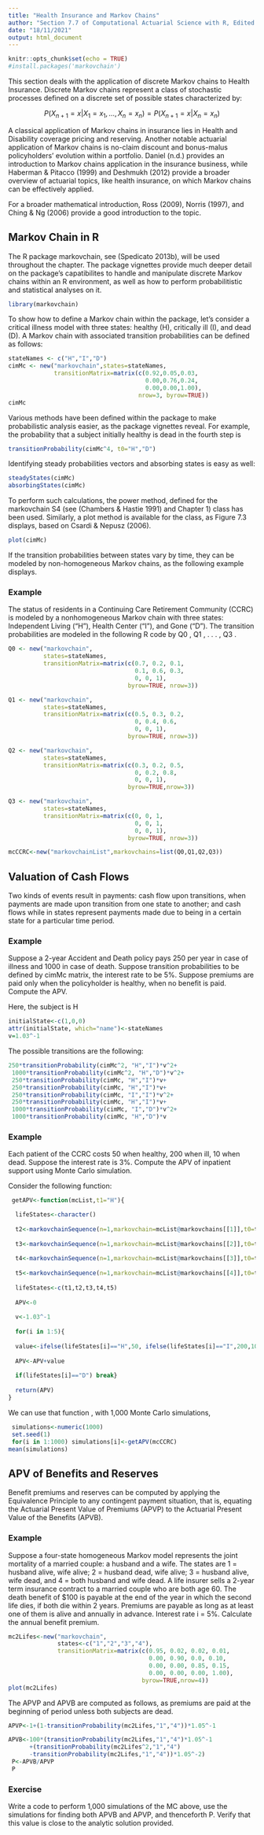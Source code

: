 ```yaml
---
title: "Health Insurance and Markov Chains"
author: "Section 7.7 of Computational Actuarial Science with R, Edited by Arthur Charpentier"
date: "18/11/2021"
output: html_document
---
```


```r
knitr::opts_chunk$set(echo = TRUE)
#install.packages('markovchain')

```

This section deals with the application of discrete Markov chains to Health Insurance. Discrete Markov chains represent a class of stochastic processes defined on a discrete set of possible states characterized by:

$$
P(X_{n+1}=x \vert X_1=x_1, \ldots,X_n=x_n) = P(X_{n+1}=x \vert X_n=x_n)
$$

A classical application of Markov chains in insurance lies in Health and Disability coverage pricing and reserving. Another notable actuarial application of Markov chains is no-claim discount and bonus-malus policyholders’ evolution within a portfolio. Daniel (n.d.) provides an introduction to Markov chains application in the insurance business, while Haberman & Pitacco (1999) and Deshmukh (2012) provide a broader overview of actuarial topics, like health insurance, on which Markov chains can be effectively applied.

For a broader mathematical introduction, Ross (2009), Norris (1997), and Ching & Ng (2006) provide a good introduction to the topic.

## Markov Chain in R  

The R package markovchain, see (Spedicato 2013b), will be used throughout the chapter. The package vignettes provide much deeper detail on the package’s capatibilites to handle and manipulate discrete Markov chains within an R environment, as well as how to perform probabilitistic and statistical analyses on it.

```r
library(markovchain)
```


To show how to define a Markov chain within the package, let’s consider a critical illness model with three states: healthy (H), critically ill (I), and dead (D). A Markov chain with associated transition probabilities can be defined as follows:

```r
stateNames <- c("H","I","D")
cimMc <- new("markovchain",states=stateNames,
             transitionMatrix=matrix(c(0.92,0.05,0.03,
                                       0.00,0.76,0.24,
                                       0.00,0.00,1.00),
                                     nrow=3, byrow=TRUE))
cimMc
```

Various methods have been defined within the package to make probabilistic analysis easier, as the package vignettes reveal. For example, the probability that a subject initially healthy is dead in the fourth step is


```r
transitionProbability(cimMc^4, t0="H","D")
```

Identifying steady probabilities vectors and absorbing states is easy as well:

```r
steadyStates(cimMc)
absorbingStates(cimMc)
```

To perform such calculations, the power method, defined for the markovchain S4 (see (Chambers & Hastie 1991) and Chapter 1) class has been used. Similarly, a plot method is available for the class, as Figure 7.3 displays, based on Csardi & Nepusz (2006).

```r
plot(cimMc)
```

If the transition probabilities between states vary by time, they can be modeled by non-homogeneous Markov chains, as the following example displays.

### Example
The status of residents in a Continuing Care Retirement Community (CCRC) is modeled by a nonhomogeneous Markov chain with three states: Independent Living (“H”), Health Center (“I”), and Gone (“D”). The transition probabilities are modeled in the following R code by Q0 , Q1 , . . . , Q3 .

```r
Q0 <- new("markovchain", 
          states=stateNames,
          transitionMatrix=matrix(c(0.7, 0.2, 0.1,
                                    0.1, 0.6, 0.3,
                                    0, 0, 1),
                                  byrow=TRUE, nrow=3))

Q1 <- new("markovchain",
          states=stateNames,
          transitionMatrix=matrix(c(0.5, 0.3, 0.2,
                                    0, 0.4, 0.6,
                                    0, 0, 1),
                                  byrow=TRUE, nrow=3))

Q2 <- new("markovchain", 
          states=stateNames,
          transitionMatrix=matrix(c(0.3, 0.2, 0.5,
                                    0, 0.2, 0.8,
                                    0, 0, 1),
                                  byrow=TRUE,nrow=3))

Q3 <- new("markovchain", 
          states=stateNames, 
          transitionMatrix=matrix(c(0, 0, 1,
                                    0, 0, 1,
                                    0, 0, 1),
                                  byrow=TRUE, nrow=3))

mcCCRC<-new("markovchainList",markovchains=list(Q0,Q1,Q2,Q3))
```


## Valuation of Cash Flows
Two kinds of events result in payments: cash flow upon transitions, when payments are made upon transition from one state to another; and cash flows while in states represent payments made due to being in a certain state for a particular time period.

### Example

Suppose a 2-year Accident and Death policy pays 250 per year in case of illness and 1000 in case of death. Suppose transition probabilities to be defined by cimMc matrix, the interest rate to be 5%. Suppose premiums are paid only when the policyholder is healthy, when no benefit is paid. Compute the APV.

Here, the subject is H

```r
initialState<-c(1,0,0)
attr(initialState, which="name")<-stateNames
v=1.03^-1
```

The possible transitions are the following:

```r
250*transitionProbability(cimMc^2, "H","I")*v^2+
 1000*transitionProbability(cimMc^2, "H","D")*v^2+
 250*transitionProbability(cimMc, "H","I")*v+
 250*transitionProbability(cimMc, "H","I")*v+
 250*transitionProbability(cimMc, "I","I")*v^2+
 250*transitionProbability(cimMc, "H","I")*v+
 1000*transitionProbability(cimMc, "I","D")*v^2+
 1000*transitionProbability(cimMc, "H","D")*v
```


### Example

Each patient of the CCRC costs 50 when healthy, 200 when ill, 10 when dead. Suppose the interest rate is 3%. Compute the APV of inpatient support using Monte Carlo simulation.

Consider the following function:

```r
 getAPV<-function(mcList,t1="H"){

  lifeStates<-character()
  
  t2<-markovchainSequence(n=1,markovchain=mcList@markovchains[[1]],t0=t1) #state during second year
  
  t3<-markovchainSequence(n=1,markovchain=mcList@markovchains[[2]],t0=t2) #state during third year
  
  t4<-markovchainSequence(n=1,markovchain=mcList@markovchains[[3]],t0=t3) #state during fourth year
  
  t5<-markovchainSequence(n=1,markovchain=mcList@markovchains[[4]],t0=t4) #state during fifth year
  
  lifeStates<-c(t1,t2,t3,t4,t5)
  
  APV<-0
  
  v<-1.03^-1
  
  for(i in 1:5){
  
  value<-ifelse(lifeStates[i]=="H",50, ifelse(lifeStates[i]=="I",200,10))*v^((i-0.5))
  
  APV<-APV+value
  
  if(lifeStates[i]=="D") break}
  
  return(APV)
}
```

We can use that function , with 1,000 Monte Carlo simulations,

```r
 simulations<-numeric(1000)
 set.seed(1)
 for(i in 1:1000) simulations[i]<-getAPV(mcCCRC)
mean(simulations)
```

## APV of Benefits and Reserves
Benefit premiums and reserves can be computed by applying the Equivalence Principle to any contingent payment situation, that is, equating the Actuarial Present Value of Premiums (APVP) to the Actuarial Present Value of the Benefits (APVB).

### Example
Suppose a four-state homogeneous Markov model represents the joint mortality of a married couple: a husband and a wife. The states are 1 = husband alive, wife alive; 2 = husband dead, wife alive; 3 = husband alive, wife dead, and 4 = both husband and wife dead. A life insurer sells a 2-year term insurance contract to a married couple who are both age 60. The death benefit of $100 is payable at the end of the year in which the second life dies, if both die within 2 years. Premiums are payable as long as at least one of them is alive and annually in advance. Interest rate i = 5%. Calculate the annual benefit premium.

```r
mc2Lifes<-new("markovchain",  
              states<-c("1","2","3","4"),
              transitionMatrix=matrix(c(0.95, 0.02, 0.02, 0.01,
                                        0.00, 0.90, 0.0, 0.10,
                                        0.00, 0.00, 0.85, 0.15,
                                        0.00, 0.00, 0.00, 1.00),
                                      byrow=TRUE,nrow=4))
plot(mc2Lifes)
```

The APVP and APVB are computed as follows, as premiums are paid at the beginning of period unless both subjects are dead.

```r
APVP<-1+(1-transitionProbability(mc2Lifes,"1","4"))*1.05^-1

APVB<-100*(transitionProbability(mc2Lifes,"1","4")*1.05^-1
      +(transitionProbability(mc2Lifes^2,"1","4")
      -transitionProbability(mc2Lifes,"1","4"))*1.05^-2)
 P<-APVB/APVP
 P
```
### Exercise
Write a code to perform 1,000 simulations of the MC above, use the simulations for finding both APVB and APVP, and thenceforth P. Verify that this value is close to the analytic solution provided.
